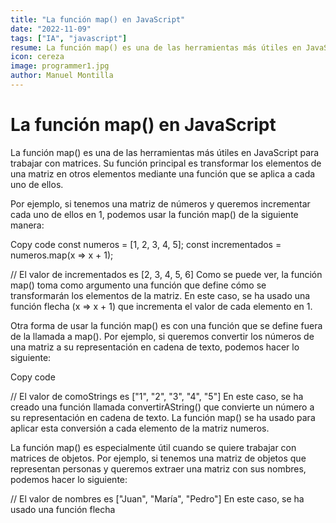 ```yaml
---
title: "La función map() en JavaScript"
date: "2022-11-09"
tags: ["IA", "javascript"]
resume: La función map() es una de las herramientas más útiles en JavaScript para trabajar con matrices. Su función principal es transformar los elementos de una matriz en otros elementos mediante una función que se aplica a cada uno de ellos.
icon: cereza
image: programmer1.jpg
author: Manuel Montilla
---
```


# La función map() en JavaScript

La función map() es una de las herramientas más útiles en JavaScript para trabajar con matrices. Su función principal es transformar los elementos de una matriz en otros elementos mediante una función que se aplica a cada uno de ellos.

Por ejemplo, si tenemos una matriz de números y queremos incrementar cada uno de ellos en 1, podemos usar la función map() de la siguiente manera:

Copy code
const numeros = [1, 2, 3, 4, 5];
const incrementados = numeros.map(x => x + 1);

// El valor de incrementados es [2, 3, 4, 5, 6]
Como se puede ver, la función map() toma como argumento una función que define cómo se transformarán los elementos de la matriz. En este caso, se ha usado una función flecha (x => x + 1) que incrementa el valor de cada elemento en 1.

Otra forma de usar la función map() es con una función que se define fuera de la llamada a map(). Por ejemplo, si queremos convertir los números de una matriz a su representación en cadena de texto, podemos hacer lo siguiente:

Copy code

// El valor de comoStrings es ["1", "2", "3", "4", "5"]
En este caso, se ha creado una función llamada convertirAString() que convierte un número a su representación en cadena de texto. La función map() se ha usado para aplicar esta conversión a cada elemento de la matriz numeros.

La función map() es especialmente útil cuando se quiere trabajar con matrices de objetos. Por ejemplo, si tenemos una matriz de objetos que representan personas y queremos extraer una matriz con sus nombres, podemos hacer lo siguiente:

// El valor de nombres es ["Juan", "María", "Pedro"]
En este caso, se ha usado una función flecha
